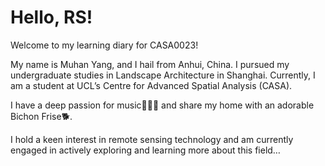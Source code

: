 # Hello, RS! {.unnumbered}

Welcome to my learning diary for CASA0023!

My name is Muhan Yang, and I hail from Anhui, China. I pursued my undergraduate studies in Landscape Architecture in Shanghai. Currently, I am a student at UCL's Centre for Advanced Spatial Analysis (CASA).

I have a deep passion for music🎹🎻🎸 and share my home with an adorable Bichon Frise🐕.

I hold a keen interest in remote sensing technology and am currently engaged in actively exploring and learning more about this field...
